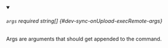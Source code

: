 
<details className="config-field" data-expandable="false" open>
<summary>

###### `args` <span className="config-field-required" data-required="false">required</span> <span className="config-field-type">string[]</span> <span className="config-field-default"></span> <span className="config-field-enum"></span> {#dev-sync-onUpload-execRemote-args}

Args are arguments that should get appended to the command.

</summary>



</details>
